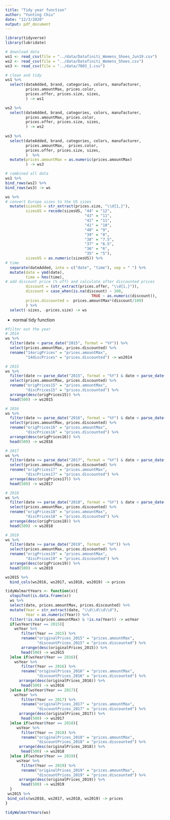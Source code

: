 ```yaml
---
title: "Tidy year function"
author: "Yunting Chiu"
date: "12/3/2020"
output: pdf_document
---
```


```r
library(tidyverse)
library(lubridate)

# download data
ws1 <- read_csv(file = "../data/Datafiniti_Womens_Shoes_Jun19.csv")
ws2 <- read_csv(file = "../data/Datafiniti_Womens_Shoes.csv")
ws3 <- read_csv(file = "../data/7003_1.csv")  

# clean and tidy
ws1 %>%
  select(dateAdded, brand, categories, colors, manufacturer,
         prices.amountMax, prices.color, 
         prices.offer, prices.size, sizes,
         ) -> ws1

ws2 %>%
  select(dateAdded, brand, categories, colors, manufacturer,
         prices.amountMax, prices.color, 
         prices.offer, prices.size, sizes,
         ) -> ws2
  
ws3 %>%
  select(dateAdded, brand, categories, colors, manufacturer,
         prices.amountMax,  prices.color, 
         prices.offer, prices.size, sizes,
         )  %>%
  mutate(prices.amountMax = as.numeric(prices.amountMax)
         ) -> ws3

# combined all data
ws1 %>%
bind_rows(ws2) %>%
bind_rows(ws3) -> ws

ws %>%
# convert Europe sizes to the US sizes
  mutate(sizesUS = str_extract(prices.size, "\\d{1,}"),
         sizesUS = recode(sizesUS, "44" = "12",
                                   "43" = "11",
                                   "42" = "11",
                                   "41" = "10", 
                                   "40" = "9",
                                   "39" = "8",
                                   "38" = "7.5",
                                   "37" = "6.5",
                                   "36" = "6",
                                   "35" = "5"),
         sizesUS = as.numeric(sizesUS)) %>%
# time 
  separate(dateAdded, into = c("date", "time"), sep = " ") %>%
  mutate(date = ymd(date),
         time = hms(time),
# add discount price (% off) and calculate after discounted prices
         discount = (str_extract(prices.offer, "\\d{1,}")),
         discount = case_when(is.na(discount) ~ 100,
                                      TRUE ~ as.numeric(discount)),
         prices.discounted =  prices.amountMax*(discount/100)
         ) %>%
  select(-sizes, -prices.size) -> ws

```

- normal tidy function
```r
#filter out the year
# 2014
ws %>%
  filter(date < parse_date("2015", format = "%Y")) %>%
  select(prices.amountMax, prices.discounted) %>%
  rename("14origPrices" = "prices.amountMax",
         "14discPrices" = "prices.discounted") -> ws2014

# 2015
ws %>%
  filter(date >= parse_date("2015", format = "%Y") & date < parse_date("2016", format = "%Y")) %>%
  select(prices.amountMax, prices.discounted) %>%
  rename("origPrices15" = "prices.amountMax",
         "discPrices15" = "prices.discounted") %>%
  arrange(desc(origPrices15)) %>%
  head(500) -> ws2015

# 2016
ws %>%
  filter(date >= parse_date("2016", format = "%Y") & date < parse_date("2017", format = "%Y")) %>%
  select(prices.amountMax, prices.discounted) %>%
  rename("origPrices16" = "prices.amountMax",
         "discPrices16" = "prices.discounted") %>%
  arrange(desc(origPrices16)) %>%
  head(500) -> ws2016

# 2017
ws %>%
  filter(date >= parse_date("2017", format = "%Y") & date < parse_date("2018", format = "%Y")) %>%
  select(prices.amountMax, prices.discounted) %>%
  rename("origPrices17" = "prices.amountMax",
         "discPrices17" = "prices.discounted") %>%
  arrange(desc(origPrices17)) %>%
  head(500) -> ws2017

# 2018
ws %>%
  filter(date >= parse_date("2018", format = "%Y") & date < parse_date("2019", format = "%Y")) %>%
  select(prices.amountMax, prices.discounted) %>%
  rename("origPrices18" = "prices.amountMax",
         "discPrices18" = "prices.discounted") %>%
  arrange(desc(origPrices18)) %>%
  head(500) -> ws2018

# 2019
ws %>%
  filter(date >= parse_date("2019", format = "%Y")) %>%
  select(prices.amountMax, prices.discounted) %>%
  rename("origPrices19" = "prices.amountMax",
         "discPrices19" = "prices.discounted") %>%
  arrange(desc(origPrices19)) %>%
  head(500) -> ws2019

ws2015 %>%
  bind_cols(ws2016, ws2017, ws2018, ws2019) -> prices


```

```r
tidyWalmartYears <- function(x){
  stopifnot(is.data.frame(x))
  ws %>%
  select(date, prices.amountMax, prices.discounted) %>%
  mutate(Year = str_extract(date, "\\d\\d\\d\\d"),
         Year = as.numeric(Year)) %>%
  filter(!is.na(prices.amountMax) & !is.na(Year)) -> wsYear
  if(wsYear$Year == 2015){
    wsYear %>%
       filter(Year == 2015) %>%
       rename("originalPrices_2015" = "prices.amountMax",
              "discountPrices_2015" = "prices.discounted") %>%
       arrange(desc(originalPrices_2015)) %>%
       head(500) -> ws2015
  }else if(wsYear$Year == 2016){
    wsYear %>%
       filter(Year == 2016) %>%
       rename("originalPrices_2016" = "prices.amountMax",
              "discountPrices_2016" = "prices.discounted") %>%
      arrange(desc(originalPrices_2016)) %>%
       head(500) -> ws2016
  }else if(wsYear$Year == 2017){
    wsYear %>%
       filter(Year == 2017) %>%
       rename("originalPrices_2017" = "prices.amountMax",
              "discountPrices_2017" = "prices.discounted") %>%
      arrange(desc(originalPrices_2017)) %>%
       head(500) -> ws2017
  }else if(wsYear$Year == 2018){
     wsYear %>%
       filter(Year == 2018) %>%
       rename("originalPrices_2018" = "prices.amountMax",
              "discountPrices_2018" = "prices.discounted") %>%
      arrange(desc(originalPrices_2018)) %>%
       head(500) -> ws2018
  }else if(wsYear$Year == 2019){
     wsYear %>%
       filter(Year == 2019) %>%
       rename("originalPrices_2019" = "prices.amountMax",
              "discountPrices_2019" = "prices.discounted") %>%
      arrange(desc(originalPrices_2019)) %>%
       head(500) -> ws2019
  }
 ws2015 %>%
 bind_cols(ws2016, ws2017, ws2018, ws2019) -> prices
}
```

```r
tidyWalmartYears(ws)
```
